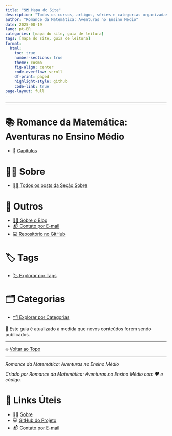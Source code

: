 ```yaml
---
title: "🗺️ Mapa do Site"
description: "Todos os cursos, artigos, séries e categorias organizadas do Blog do Marcellini"
author: "Romance da Matemática: Aventuras no Ensino Médio"
date: 2025-08-19
lang: pt-BR
categories: [mapa do site, guia de leitura]
tags: [mapa do site, guia de leitura]
format:
  html:
    toc: true
    number-sections: true
    theme: cosmo
    fig-align: center
    code-overflow: scroll
    df-print: paged
    highlight-style: github
    code-link: true
page-layout: full
---
```


---

# 📚 Romance da Matemática: Aventuras no Ensino Médio

- 🧮 [Capítulos](posts/capitulos/)

# 🧑‍🏫 Sobre

- [🧑‍🏫 Todos os posts da Seção Sobre](posts/sobre/index.qmd)

# 📘 Outros

- [🧑‍🏫 Sobre o Blog](posts/sobre/sobre-o-blog.qmd)
- [📬 Contato por E-mail](mailto:prof.marcellini@gmail.com)
- [💻 Repositório no GitHub](https://github.com/marcellini-celso/romance-matematica-em.git)

# 🏷️ Tags

- [🏷️ Explorar por Tags](tags.qmd)

# 🗂️ Categorias

- [🗂️ Explorar por Categorias](categories.qmd)

📌 Este guia é atualizado à medida que novos conteúdos forem sendo publicados.

---

🔝 [Voltar ao Topo](guia.qmd)

---

*Romance da Matemática: Aventuras no Ensino Médio*

:::{.callout-note}
*Criado por Romance da Matemática: Aventuras no Ensino Médio com ❤️ e código.*
:::

# 🔗 Links Úteis

- 🧑‍🏫 [Sobre](posts/sobre/sobre-o-blog.qmd)
- 💻 <a href="https://github.com/marcellini-celso/romande-matematica-em.git" target="_blank">GitHub do Projeto</a>
- 📬 [Contato por E-mail](mailto:prof.marcellini@gmail.com)

